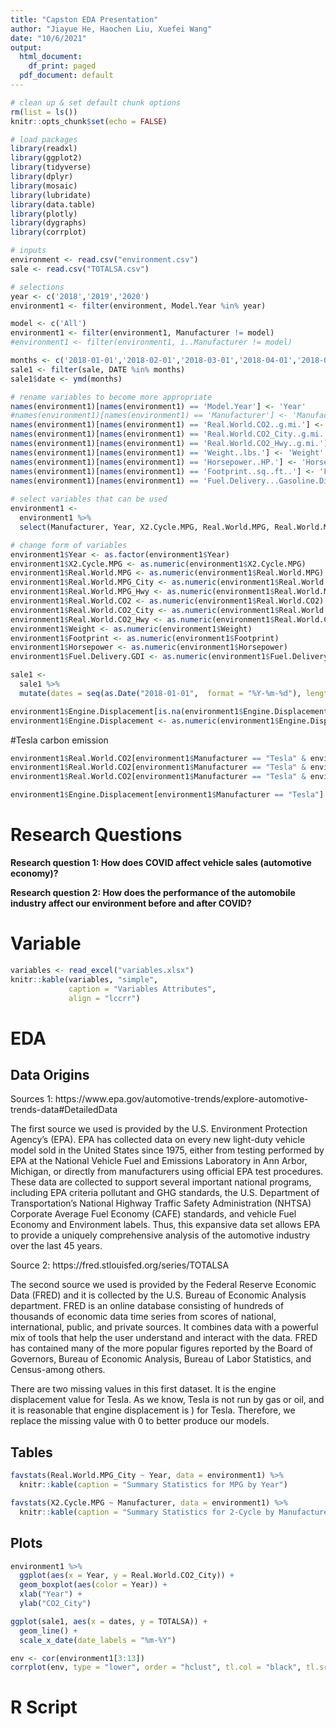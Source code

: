 ```yaml
---
title: "Capston EDA Presentation"
author: "Jiayue He, Haochen Liu, Xuefei Wang"
date: "10/6/2021"
output:
  html_document:
    df_print: paged
  pdf_document: default
---
```


```r

# clean up & set default chunk options
rm(list = ls())
knitr::opts_chunk$set(echo = FALSE)

# load packages
library(readxl)
library(ggplot2)
library(tidyverse)
library(dplyr)
library(mosaic)
library(lubridate)
library(data.table)
library(plotly)
library(dygraphs)
library(corrplot)

# inputs
environment <- read.csv("environment.csv")
sale <- read.csv("TOTALSA.csv")
```

```r
# selections 
year <- c('2018','2019','2020')
environment1 <- filter(environment, Model.Year %in% year)

model <- c('All')
environment1 <- filter(environment1, Manufacturer != model)
#environment1 <- filter(environment1, i..Manufacturer != model)

months <- c('2018-01-01','2018-02-01','2018-03-01','2018-04-01','2018-05-01','2018-06-01','2018-07-01','2018-08-01','2018-09-01','2018-10-01','2018-11-01','2018-12-01','2019-01-01','2019-02-01','2019-03-01','2019-04-01','2019-05-01','2019-06-01','2019-07-01','2019-08-01','2019-09-01','2019-10-01','2019-11-01','2019-12-01','2020-01-01','2020-02-01','2020-03-01','2020-04-01','2020-05-01','2020-06-01','2020-07-01','2020-08-01','2020-09-01','2020-10-01','2020-11-01','2020-12-01')
sale1 <- filter(sale, DATE %in% months)
sale1$date <- ymd(months)

# rename variables to become more appropriate
names(environment1)[names(environment1) == 'Model.Year'] <- 'Year'
#names(environment1)[names(environment1) == 'Manufacturer'] <- 'Manufacturer'
names(environment1)[names(environment1) == 'Real.World.CO2..g.mi.'] <- 'Real.World.CO2'
names(environment1)[names(environment1) == 'Real.World.CO2_City..g.mi.'] <- 'Real.World.CO2_City'
names(environment1)[names(environment1) == 'Real.World.CO2_Hwy..g.mi.'] <- 'Real.World.CO2_Hwy'
names(environment1)[names(environment1) == 'Weight..lbs.'] <- 'Weight'
names(environment1)[names(environment1) == 'Horsepower..HP.'] <- 'Horsepower'
names(environment1)[names(environment1) == 'Footprint..sq..ft..'] <- 'Footprint'
names(environment1)[names(environment1) == 'Fuel.Delivery...Gasoline.Direct.Injection..GDI.'] <- 'Fuel.Delivery.GDI'
 
# select variables that can be used 
environment1 <- 
  environment1 %>%
  select(Manufacturer, Year, X2.Cycle.MPG, Real.World.MPG, Real.World.MPG_City, Real.World.MPG_Hwy, Real.World.CO2, Real.World.CO2_City, Real.World.CO2_Hwy, Weight, Footprint, Horsepower, Fuel.Delivery.GDI, Engine.Displacement)

# change form of variables 
environment1$Year <- as.factor(environment1$Year)
environment1$X2.Cycle.MPG <- as.numeric(environment1$X2.Cycle.MPG)
environment1$Real.World.MPG <- as.numeric(environment1$Real.World.MPG)
environment1$Real.World.MPG_City <- as.numeric(environment1$Real.World.MPG_City)
environment1$Real.World.MPG_Hwy <- as.numeric(environment1$Real.World.MPG_Hwy)
environment1$Real.World.CO2 <- as.numeric(environment1$Real.World.CO2)
environment1$Real.World.CO2_City <- as.numeric(environment1$Real.World.CO2_City)
environment1$Real.World.CO2_Hwy <- as.numeric(environment1$Real.World.CO2_Hwy)
environment1$Weight <- as.numeric(environment1$Weight)
environment1$Footprint <- as.numeric(environment1$Footprint)
environment1$Horsepower <- as.numeric(environment1$Horsepower)
environment1$Fuel.Delivery.GDI <- as.numeric(environment1$Fuel.Delivery.GDI)

sale1 <- 
  sale1 %>%
  mutate(dates = seq(as.Date("2018-01-01",  format = "%Y-%m-%d"), length.out = 36, by = "month"))

environment1$Engine.Displacement[is.na(environment1$Engine.Displacement)] <- 0 
environment1$Engine.Displacement <- as.numeric(environment1$Engine.Displacement)
```

#Tesla carbon emission 
```r
environment1$Real.World.CO2[environment1$Manufacturer == "Tesla" & environment1$Year == "2018"] <- 400
environment1$Real.World.CO2[environment1$Manufacturer == "Tesla" & environment1$Year == "2019"] <- 420
environment1$Real.World.CO2[environment1$Manufacturer == "Tesla" & environment1$Year == "2020"] <- 400

environment1$Engine.Displacement[environment1$Manufacturer == "Tesla"] <- 0
```


# Research Questions

**Research question 1: How does COVID affect vehicle sales (automotive economy)?**
 
**Research question 2: How does the performance of the automobile industry affect our environment before and after COVID?**

# Variable
```r
variables <- read_excel("variables.xlsx")
knitr::kable(variables, "simple", 
             caption = "Variables Attributes",
             align = "lccrr")
```


# EDA
## Data Origins
Sources 1: https://www.epa.gov/automotive-trends/explore-automotive-trends-data#DetailedData

The first source we used is provided by the U.S. Environment Protection Agency’s (EPA). EPA has collected data on every new light-duty vehicle model sold in the United States since 1975, either from testing performed by EPA at the National Vehicle Fuel and Emissions Laboratory in Ann Arbor, Michigan, or directly from manufacturers using official EPA test procedures. These data are collected to support several important national programs, including EPA criteria pollutant and GHG standards, the U.S. Department of Transportation’s National Highway Traffic Safety Administration (NHTSA) Corporate Average Fuel Economy (CAFE) standards, and vehicle Fuel Economy and Environment labels. Thus, this expansive data set allows EPA to provide a uniquely comprehensive analysis of the automotive industry over the last 45 years.

Source 2: https://fred.stlouisfed.org/series/TOTALSA

The second source we used is provided by the Federal Reserve Economic Data (FRED) and it is collected by the U.S. Bureau of Economic Analysis department. FRED is an online database consisting of hundreds of thousands of economic data time series from scores of national, international, public, and private sources. It combines data with a powerful mix of tools that help the user understand and interact with the data. FRED has contained many of the more popular figures reported by the Board of Governors, Bureau of Economic Analysis, Bureau of Labor Statistics, and Census-among others. 

There are two missing values in this first dataset. It is the engine displacement value for Tesla. As we know, Tesla is not run by gas or oil, and it is reasonable that engine displacement is ) for Tesla. Therefore, we replace the missing value with 0 to better produce our models.

## Tables
```r
favstats(Real.World.MPG_City ~ Year, data = environment1) %>% 
  knitr::kable(caption = "Summary Statistics for MPG by Year")
```
```r
favstats(X2.Cycle.MPG ~ Manufacturer, data = environment1) %>% 
  knitr::kable(caption = "Summary Statistics for 2-Cycle by Manufacturer")
```

\pagebreak
## Plots
```r
environment1 %>%
  ggplot(aes(x = Year, y = Real.World.CO2_City)) + 
  geom_boxplot(aes(color = Year)) + 
  xlab("Year") + 
  ylab("CO2_City")
```
```r
ggplot(sale1, aes(x = dates, y = TOTALSA)) + 
  geom_line() + 
  scale_x_date(date_labels = "%m-%Y") 
```
```r
env <- cor(environment1[3:13])
corrplot(env, type = "lower", order = "hclust", tl.col = "black", tl.srt = 45)
```


# R Script
```r

```












































































